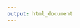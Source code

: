 ```yaml
---
output: html_document
---
```


<meta http-equiv="X-UA-Compatible" content="IE=edge" />
<script src="http://d3js.org/d3.v3.min.js"></script>
<script src="http://dimplejs.org/dist/dimple.v2.1.2.min.js"></script>
<script src="https://ajax.googleapis.com/ajax/libs/jquery/2.1.3/jquery.min.js"></script>

<link href="R:\\AACR\\Projects\\RPipeline\\Autoreport\\jslib\\jquery.dataTables.min.css" rel="stylesheet">
<script src="http://code.jquery.com/jquery-1.11.2.min.js"></script>
<script src="http://cdn.datatables.net/1.10.5/js/jquery.dataTables.min.js"></script>

<link href="R:\\AACR\\Projects\\RPipeline\\Autoreport\\jslib\\nv.d3.css" rel="stylesheet">
<script src="R:\\AACR\\Projects\\RPipeline\\Autoreport\\jslib\\nv.d3.min.js"></script>
<script src="R:\\AACR\\Projects\\RPipeline\\Autoreport\\jslib\\nv.d3.min-new.js"></script>
